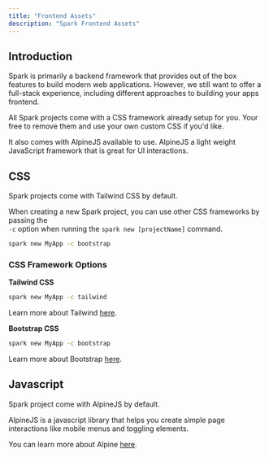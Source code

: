```yaml
---
title: "Frontend Assets"
description: "Spark Frontend Assets"
---
```


## Introduction
Spark is primarily a backend framework that provides out of the box features to build modern web applications. However, we still want to offer a full-stack experience, including different approaches to building your apps frontend.

All Spark projects come with a CSS framework already setup for you. Your free to remove them and use your own custom CSS if you'd like.

It also comes with AlpineJS available to use. AlpineJS a light weight JavaScript framework that is great for UI interactions.

## CSS
Spark projects come with Tailwind CSS by default.

When creating a new Spark project, you can use other CSS frameworks by passing the <br class="hidden xl:block"/>`-c` option when running the `spark new [projectName]` command.
```bash
spark new MyApp -c bootstrap
```

### CSS Framework Options

**Tailwind CSS**
```bash
spark new MyApp -c tailwind
```
Learn more about Tailwind [here](https://tailwindcss.com/).

**Bootstrap CSS**
```bash
spark new MyApp -c bootstrap
```
Learn more about Bootstrap [here](https://getbootstrap.com/).

## Javascript
Spark project come with AlpineJS by default. 

AlpineJS is a javascript library that helps you create simple page interactions like mobile menus and toggling elements.

You can learn more about Alpine [here](https://alpinejs.dev/).